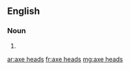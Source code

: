 {{also|axeheads}}
==English==

===Noun===
{{head|en|noun plural form}}

# {{plural of|axe head|lang=en}}

[[ar:axe heads]]
[[fr:axe heads]]
[[mg:axe heads]]